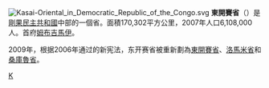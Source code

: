 [[File:Kasai-Oriental_in_Democratic_Republic_of_the_Congo.svg|right]] 
'''東開賽省'''（{{lang-fr|Kasaï-Oriental}}）是[[剛果民主共和國|剛果民主共和國]]中部的一個省。面積170,302平方公里，2007年人口6,108,000人。首府[[姆布吉馬伊|姆布吉馬伊]]。

2009年，根据2006年通过的新宪法，东开赛省被重新劃為[[東開賽省|東開賽省]]、[[洛馬米省|洛馬米省]]和[[桑庫魯省|桑庫魯省]]。

{{DRCongo-geo-stub}}
{{coord|display=title}}
{{RDC}}

[[Category:刚果民主共和国行政区划|K]]